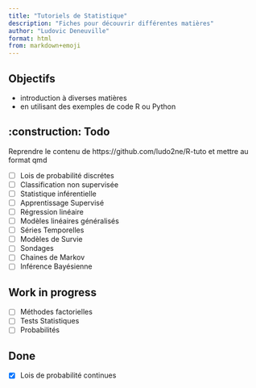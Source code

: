```yaml
---
title: "Tutoriels de Statistique"
description: "Fiches pour découvrir différentes matières"
author: "Ludovic Deneuville"
format: html
from: markdown+emoji
---
```



## Objectifs

- introduction à diverses matières
- en utilisant des exemples de code R ou Python


## :construction: Todo

Reprendre le contenu de https://github.com/ludo2ne/R-tuto et mettre au format qmd

- [ ] Lois de probabilité discrétes
- [ ] Classification non supervisée
- [ ] Statistique inférentielle
- [ ] Apprentissage Supervisé
- [ ] Régression linéaire
- [ ] Modèles linéaires généralisés
- [ ] Séries Temporelles
- [ ] Modèles de Survie
- [ ] Sondages
- [ ] Chaines de Markov
- [ ] Inférence Bayésienne

## Work in progress

- [ ] Méthodes factorielles
- [ ] Tests Statistiques
- [ ] Probabilités


## Done

- [x] Lois de probabilité continues